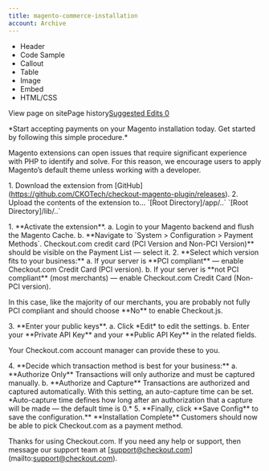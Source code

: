 ```yaml
---
title: magento-commerce-installation
account: Archive
---
```


*   Header
*   Code Sample
*   Callout
*   Table
*   Image
*   Embed
*   HTML/CSS

View page on sitePage history[Suggested Edits 0](/project/checkoutdocs-legacy/v1.9/suggested)

\*Start accepting payments on your Magento installation today. Get started by following this simple procedure.\* 

Magento extensions can open issues that require significant experience with PHP to identify and solve. For this reason, we encourage users to apply Magento’s default theme unless working with a developer. 

1\. Download the extension from \[GitHub\](https://github.com/CKOTech/checkout-magento-plugin/releases). 2. Upload the contents of the extension to... \`\[Root Directory\]/app/..\` \`\[Root Directory\]/lib/..\` 

1\. \*\*Activate the extension\*\*. a. Login to your Magento backend and flush the Magento Cache. b. \*\*Navigate to \`System > Configuration > Payment Methods\`. Checkout.com credit card (PCI Version and Non-PCI Version)\*\* should be visible on the Payment List — select it. 2. \*\*Select which version fits to your business:\*\* a. If your server is \*\*PCI compliant\*\* — enable Checkout.com Credit Card (PCI version). b. If your server is \*\*not PCI compliant\*\* (most merchants) — enable Checkout.com Credit Card (Non-PCI version). 

In this case, like the majority of our merchants, you are probably not fully PCI compliant and should choose \*\*No\*\* to enable Checkout.js. 

3\. \*\*Enter your public keys\*\*. a. Click \*Edit\* to edit the settings. b. Enter your \*\*Private API Key\*\* and your \*\*Public API Key\*\* in the related fields. 

Your Checkout.com account manager can provide these to you. 

4\. \*\*Decide which transaction method is best for your business:\*\* a. \*\*Authorize Only\*\* Transactions will only authorize and must be captured manually. b. \*\*Authorize and Capture\*\* Transactions are authorized and captured automatically. With this setting, an auto-capture time can be set. \*Auto-capture time defines how long after an authorization that a capture will be made — the default time is 0.\* 5. \*\*Finally, click \*\*Save Config\*\* to save the configuration.\*\* \*\*Installation Complete\*\* Customers should now be able to pick Checkout.com as a payment method. 

Thanks for using Checkout.com. If you need any help or support, then message our support team at \[support@checkout.com\](mailto:support@checkout.com).